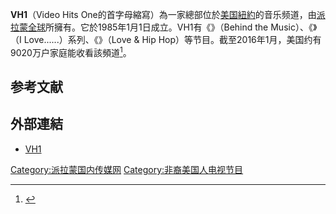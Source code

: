 {{onesource|time=2018-04-17T11:57:54+00:00}}
{{refimprove|time=2018-04-17T11:57:54+00:00}}
{{Infobox TV channel
| name= VH-1
| logofile= VH1 logonew.svg|200px|thumbnail|left|
| caption= 
| launch= {{Start date and years ago|df=yes|1985|1|1}}
| owner= {{tsl|en|Warner-Amex Satellite Entertainment||華納美國運通衛星電視}} (1985)<br>[[維亞康姆|維亞康姆]] (1985–2019)<br>維亞康姆CBS (2019–2022)<br>[[派拉蒙全球|派拉蒙全球]] (2022–present)
| headquarters= [[美国|美国]][[纽约州|纽约州]][[纽约|纽约]]
| country= [[美国|美国]]
| language= [[英语|英语]]
| picture format =[[1080i|1080i]] ([[高清电视|HDTV]])<br>[[480i|480i]] ([[標準畫質電視|SDTV]])
| former names= VH-1: Video Hits One (1985–1987)<br>VH1 (1987–2013)<br>VH1: Music First (1994–2003)
| sister names=[[音樂電視網|MTV]], {{tsl|en|VH1 Soul||VH1 Soul}}, {{tsl|en|VH1 Classic||VH1 Classic}}
| web=[http://www.vh1.com VH1.com]
| format=[[1080i|1080i]] (HD)<br>[[480i|480i]] (SD)
| slogan= ''We Complete You''<br>''Do You Want More?''
| terr avail=Not Available
| sat serv 1=[[DirecTV|DirecTV]]
| sat chan 1=335 (HD/SD)<br>1335 ([[隨選視訊|VOD]])
| sat serv 2=[[Dish_Network|Dish Network]] (U.S.)
| sat chan 2=162 (HD/SD)
| sat serv 3 =  {{tsl|en|Tata Sky||Tata Sky}} (India)
| sat chan 3 = 725
| sat serv 4 = {{tsl|en|Airtel digital TV||Airtel digital TV}} (India)
| sat chan 4 = 386
| sat serv 5 =  {{tsl|en|Videocon d2h||Videocon d2h}} (India)
| sat chan 5 = 557
| cable serv 1 = 各個地區性有線電視
| cable chan 1 = 隨地區而變
| adsl serv 1 = {{tsl|en|Verizon Fios||Verizon FiOs}}
| adsl chan 1 = 717 (HD)<br>217 (SD)
| adsl serv 2 = {{tsl|en|AT&T U-verse||AT&T U-verse}}
| adsl chan 2 = 1518 (HD)<br>518 (SD)
}}
'''VH1'''（Video Hits One的首字母縮寫）為一家總部位於[[美国|美国]][[紐約|紐約]]的音乐频道，由[[派拉蒙全球|派拉蒙全球]]所擁有。它於1985年1月1日成立。VH1有《{{link-en|音乐背后|Behind the Music}}》（Behind the Music）、《{{link-en|我爱......|I Love...}}》（I Love......）系列、《{{link-en|爱与嘻哈|Love & Hip Hop}}》（Love & Hip Hop）等节目。截至2016年1月，美国约有9020万户家庭能收看該頻道<ref>{{cite web |url=http://www.broadcastingcable.com/content/cable-network-coverage-area-household-universe-estimates-january-2016/153590 |title=Cable Network Coverage Area Household Universe Estimates: January 2016 |access-date=2021-03-15 |archive-date=2016-10-14 |archive-url=https://web.archive.org/web/20161014042010/http://www.broadcastingcable.com/content/cable-network-coverage-area-household-universe-estimates-january-2016/153590 }}</ref>。

==参考文献==
{{reflist}}

==外部連結==
{{commons category|VH1}}
*[http://www.vh1.com/ VH1]{{Wayback|url=http://www.vh1.com/ |date=20070702010335 }}

{{DEFAULTSORT:Vh1}}
[[Category:派拉蒙国内传媒网|Category:派拉蒙国内传媒网]]
[[Category:非裔美国人电视节目|Category:非裔美国人电视节目]]